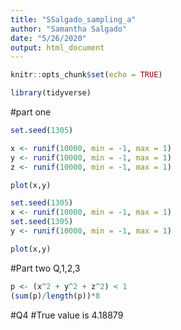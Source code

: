 ```yaml
---
title: "SSalgado_sampling_a"
author: "Samantha Salgado"
date: "5/26/2020"
output: html_document
---
```


```r
knitr::opts_chunk$set(echo = TRUE)
```

```r
library(tidyverse)
```

#part one
```r
set.seed(1305)
```

```r
x <- runif(10000, min = -1, max = 1)
y <- runif(10000, min = -1, max = 1)
z <- runif(10000, min = -1, max = 1)
```

```r
plot(x,y)
```
```r
set.seed(1305)
x <- runif(10000, min = -1, max = 1)
set.seed(1305)
y <- runif(10000, min = -1, max = 1)

```
```r
plot(x,y)
```

#Part two Q,1,2,3
```r
p <- (x^2 + y^2 + z^2) < 1
(sum(p)/length(p))*8
```
#Q4
#True value is 4.18879

